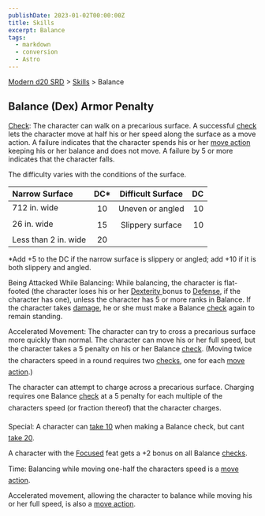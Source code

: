```yaml
---
publishDate: 2023-01-02T00:00:00Z
title: Skills
excerpt: Balance
tags:
  - markdown
  - conversion
  - Astro
---
```


[Modern d20 SRD](/#modernD20) > [Skills](modern-d20-srd-skills-index) > Balance

## Balance (Dex) Armor Penalty

[Check](modern-d20-srd-skills-skill-basics-php#skill-check-index): The character can walk on a precarious surface. A successful [check](modern-d20-srd-skills-skill-basics-php#skill-check-index) lets the character move at half his or her speed along the surface as a move action. A failure indicates that the character spends his or her [move action](modern-d20-srd-combat-move-actions) keeping his or her balance and does not move. A failure by 5 or more indicates that the character falls.

The difficulty varies with the conditions of the surface.

| Narrow Surface       | DC\* | Difficult Surface |  DC |
| :------------------- | :--: | :---------------: | --: |
| 712 in. wide         |  10  | Uneven or angled  |  10 |
| 26 in. wide          |  15  | Slippery surface  |  10 |
| Less than 2 in. wide |  20  |                   |     |

\*Add +5 to the DC if the narrow surface is slippery or angled; add +10 if it is both slippery and angled.

Being Attacked While Balancing: While balancing, the character is flat-footed
(the character loses his or her [Dexterity ](modern-d20-srd-basics-ability-scores)bonus to [Defense](modern-d20-srd-combat-defense), if the character
has one), unless the character has 5 or more ranks in Balance. If the character
takes [damage](modern-d20-srd-combat-damage), he or she must make a Balance [check](modern-d20-srd-skills-skill-basics-php#skill-check-index) again to remain standing.

Accelerated Movement: The character can try to cross a precarious surface more quickly than normal. The character can move his or her full speed, but the character takes a 5 penalty on his or her Balance [check](modern-d20-srd-skills-skill-basics-php#skill-check-index). (Moving twice the characters speed in a round requires two [checks](modern-d20-srd-skills-skill-basics-php#skill-check-index), one for each [move action](modern-d20-srd-combat-move-actions).)

The character can attempt to charge across a precarious surface. Charging requires one Balance [check](modern-d20-srd-skills-skill-basics-php#skill-check-index) at a 5 penalty for each multiple of the characters speed (or fraction thereof) that the character charges.

Special: A character can [take 10](modern-d20-srd-skills-skill-basics-php#take10-index) when making a Balance check, but cant [take 20](modern-d20-srd-skills-skill-basics-php#take20-index).

A character with the [Focused](modern-d20-srd-feats-focused) feat gets a +2 bonus on all Balance [checks](modern-d20-srd-skills-skill-basics-php#skill-check-index).

Time: Balancing while moving one-half the characters speed is a [move action](modern-d20-srd-combat-move-actions).

Accelerated movement, allowing the character to balance while moving his or her full speed, is also a [move action](modern-d20-srd-combat-move-actions).
